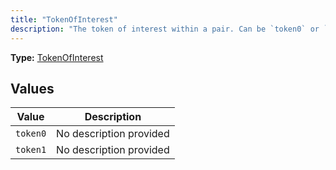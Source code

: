 ```yaml
---
title: "TokenOfInterest"
description: "The token of interest within a pair. Can be `token0` or `token1`."
---
```


**Type:** [TokenOfInterest](/api-reference/types/tokenofinterest)

## Values

| Value | Description |
|-------|-------------|
| `token0` | No description provided |
| `token1` | No description provided |

